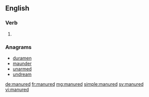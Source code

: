 ==English==

===Verb===
{{head|en}}

# {{en-past of|manure}}

===Anagrams===
* [[duramen#English|duramen]]
* [[maunder#English|maunder]]
* [[unarmed#English|unarmed]]
* [[undream#English|undream]]

[[de:manured]]
[[fr:manured]]
[[mg:manured]]
[[simple:manured]]
[[sv:manured]]
[[vi:manured]]